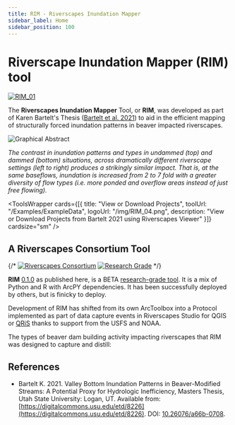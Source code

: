```yaml
---
title: RIM - Riverscapes Inundation Mapper
sidebar_label: Home
sidebar_position: 100
---
```



# Riverscape Inundation Mapper (RIM) tool

[![RIM_01](/img/RIM_01.png)](https://digitalcommons.usu.edu/etd/8226/)

The **Riverscapes Inundation Mapper** Tool, or **RIM**, was developed as part of Karen Bartelt's Thesis ([Bartelt et al. 2021](https://digitalcommons.usu.edu/etd/8226/)) to aid in the efficient mapping of structurally forced inundation patterns in beaver impacted riverscapes.



![Graphical Abstract](/img/GraphicalAbstract.png)


*The contrast in inundation patterns and types in undammed (top) and dammed (bottom) situations, across dramatically different riverscape settings (left to right) produces a strikingly similar impact. That is, at the same baseflows, inundation is increased from 2 to 7 fold with a greater diversity of flow types (i.e. more ponded and overflow areas instead of just free flowing).*


<ToolsWrapper
  cards={[{
    title: "View or Download Projects",
    toolUrl: "/Examples/ExampleData",
    logoUrl: "/img/RIM_04.png",
    description: "View or Download Projects from Bartelt 2021 using Riverscapes Viewer"
  }]}
  cardsize="sm"
/>



## A Riverscapes Consortium Tool


{/* [![Riverscapes Consortium](https://rave.riverscapes.net/img/logos/RC_Black.png)](https://riverscapes.net)
[![Research Grade](https://riverscapes.net/img/tools/grade/TRL_3_128w.png)](https://riverscapes.net/Tools/discrimination.html#research-grade) */}

**RIM** [0.1.0](https://github.com/Riverscapes/RIM/releases/tag/v0.1.0) as published here, is a BETA [research-grade tool](https://riverscapes.net/Tools/discrimination.html#research-grade). It is a mix of Python and R with ArcPY dependencies. It has been successfully deployed by others, but is finicky to deploy.

Development of RIM has shifted from its own ArcToolbox into a Protocol implemented as part of data capture events in Riverscapes Studio for QGIS or [QRiS](https://qris.riverscapes.net/) thanks to support from the USFS and NOAA.

The types of beaver dam building activity impacting riverscapes that RIM was designed to capture and distill: 

<YouTubeEmbed videoId="sLutYEEARck" title="Beaver Dam Building Activity" />

## References

- Bartelt K. 2021. Valley Bottom Inundation Patterns in Beaver-Modified Streams: A Potential Proxy for Hydrologic Inefficiency, Masters Thesis, Utah State University: Logan, UT. Available from: [https://digitalcommons.usu.edu/etd/8226](https://digitalcommons.usu.edu/etd/8226). DOI: [10.26076/a66b-0708](https://doi.org/10.26076/a66b-0708).
